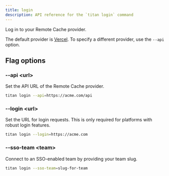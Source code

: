 ```yaml
---
title: login
description: API reference for the `titan login` command
---
```


Log in to your Remote Cache provider.

The default provider is [Vercel](https://khulnasoft.com/). To specify a different provider, use the `--api` option.

## Flag options

### --api \<url>

Set the API URL of the Remote Cache provider.

```bash title="Terminal"
titan login --api=https://acme.com/api
```

### --login \<url>

Set the URL for login requests. This is only required for platforms with robust login features.

```bash title="Terminal"
titan login --login=https://acme.com
```

### --sso-team \<team>

Connect to an SSO-enabled team by providing your team slug.

```bash title="Terminal"
titan login --sso-team=slug-for-team
```
